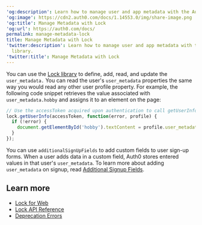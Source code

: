 ---
'og:description': Learn how to manage user and app metadata with the Auth0 Lock library.
'og:image': https://cdn2.auth0.com/docs/1.14553.0/img/share-image.png
'og:title': Manage Metadata with Lock
'og:url': https://auth0.com/docs/
permalink: manage-metadata-lock
title: Manage Metadata with Lock
'twitter:description': Learn how to manage user and app metadata with the Auth0 Lock
  library.
'twitter:title': Manage Metadata with Lock
---
You can use the [Lock library](/docs/libraries/lock) to define, add, read, and update the `user_metadata.` You can read the user's `user_metadata` properties the same way you would read any other user profile property. For example, the following code snippet retrieves the value associated with `user_metadata.hobby` and assigns it to an element on the page:

```javascript lines
// Use the accessToken acquired upon authentication to call getUserInfo
lock.getUserInfo(accessToken, function(error, profile) {
  if (!error) {
    document.getElementById('hobby').textContent = profile.user_metadata.hobby;
  }
});
```






You can use `additionalSignUpFields` to add custom fields to user sign-up forms. When a user adds data in a custom field, Auth0 stores entered values in that user's `user_metadata`. To learn more about adding `user_metadata` on signup, read [Additional Signup Fields](/docs/libraries/lock/lock-configuration#additionalsignupfields-array-).

## Learn more

* [Lock for Web](/docs/libraries/lock)
* [Lock API Reference](/docs/libraries/lock/lock-api-reference)
* [Deprecation Errors](/docs/troubleshoot/basic-issues/check-deprecation-errors)